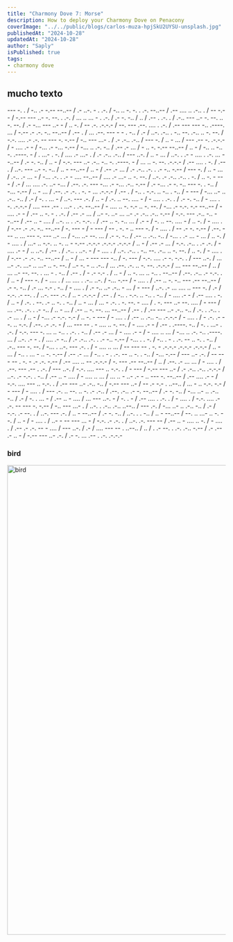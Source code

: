 ```yaml
---
title: "Charmony Dove 7: Morse"
description: How to deploy your Charmony Dove on Penacony
coverImage: "../../public/blogs/carlos-muza-hpjSkU2UYSU-unsplash.jpg"
publishedAt: "2024-10-28"
updatedAt: "2024-10-28"
author: "Saply"
isPublished: true
tags: 
- charmony dove
---
```


## mucho texto
 --- -. . / -.. .- -.-- --..-- / .- ..-. - . .-. / -.. .. -. -. . .-. --..-- / .-- .... .. .-.. . / -- -.-- / -.-- --- ..- -. --. . .-. / ... .. ... - . .-. / .- -. -.. / .. / .-- . .-. . / .-.. --- ..- -. --. .. -. --. / .- -... --- ..- - / .. -. / -- .-. .-.-.- / --. --- .--. .... . .-. / .-- --- --- -.. .----. ... / -.-- .- .-. -.. --..-- / .-- . / ... .--. --- - - . -.. / .- / ..-. .-.. . -.. --. .-.. .. -. --. / -.-. .... .- .-. -- --- -. -.-- / -.. --- ...- . / .- .-.. .-.. / --- -. / .. - ... / --- .-- -. .-.-.- / - .... .- - / -... .- -... -.-- / -... .. .-. -.. / .-- .- ... / - .. -. -.-- --..-- / .. - / -.. .. -.. -. .----. - / . ...- . -. / .... .- ...- . / .- .-.. .-.. / --- ..-. / .. - ... / ..-. . .- - .... . .-. ... --..-- / .- -. -.. / .. - / -.-. --- ..- .-.. -.. -. .----. - / ... .. -. --. .-.-.- / .-- .... . -. / .-- . / ..-. --- ..- -. -.. / .. - --..-- / .. - / .-- .- ... / .- .-.. .-. . .- -.. -.-- / --- -. / .. - ... / .-.. .- ... - / -... .-. . .- - .... --..-- / .... .- ...- .. -. --. / ..-. .- .-.. .-.. . -. / .. -. - --- / .- / ... .... .-. ..- -... / .--. .-. --- -... .- -... .-.. -.-- / .- -... .- -. -.. --- -. . -.. / -... -.-- / .. - ... / .--. .- .-. . -. - ... .-.-.- / .-- . / -.. . -.-. .. -.. . -.. / - --- / -... ..- .. .-.. -.. / .- / -. . ... - / ..-. --- .-. / .. - / .-. .. --. .... - / - .... . .-. . / .- -. -.. / - .... . -. .-.-.- / .... --- .-- . ...- . .-. --..-- / - .... .. -. -.- .. -. --. / -... .- -.-. -.- --..-- / - .... .- - / .-- .. -. - . .-. / .-- .- ... / ..- -. ..- ... ..- .- .-.. .-.. -.-- / -.-. --- .-.. -.. --..-- / .-- .. - .... / ..-. .. . .-. -.-. . / .-- .. -. -.. ... / .- - / -. .. --. .... - / .. -. / - .... . / -.-- .- .-. -.. --..-- / -. --- - / - --- / -- . -. - .. --- -. / - .... . / -- .- -. -.-- / .--. --- .. ... --- -. --- ..- ... / -... ..- --. ... / .- -. -.. / .-- .. .-.. -.. / -... . .- ... - ... / .. -. / - .... . / ...- .. -.-. .. -. .. - -.-- .-.-.- .-.-.- .-.-.- / .. - / .-- .- ... / -.-. .-.. . .- .-. / - .... .- - / .. ..-. / .-- . / .-.. . ..-. - / - .... . / ..-. .-.. . -.. --. .-.. .. -. --. / .. -. / - .... . / -.-- .- .-. -.. --..-- / .. - / ... - --- --- -.. / -. --- / -.-. .... .- -. -.-. . / --- ..-. / ... ..- .-. ...- .. ...- .. -. --. / ..- -. - .. .-.. / ... .--. .-. .. -. --. .-.-.- / ... --- --..-- / .. / ... ..- --. --. . ... - . -.. / .-- . / - .- -.- . / .. - / .. -. ... .. -.. . --..-- / .--. .-.. .- -.-. . / .. - / --- -. / - .... . / ... .... . .-.. ..-. / -... -.-- / - .... . / .-- .. -. -.. --- .-- --..-- / .- -. -.. / .- ... -.- . -.. / - .... . / .- -.. ..- .-.. - ... / - --- / ..-. .- ... .... .. --- -. / .- / -.-. .- --. . / ..-. --- .-. / .. - .-.-.- / .-- . / -.. . -.-. .. -.. . -.. / - .... .- - / .-- .... . -. / .. - / .-. . --. .- .. -. . -.. / .. - ... / ... - .-. . -. --. - .... / . -. --- ..- --. .... / - --- / ... .--. .-. . .- -.. / .. - ... / .-- .. -. --. ... --..-- / .-- . / .-- --- ..- .-.. -.. / .-. . .-.. . .- ... . / .. - / -... .- -.-. -.- / .. -. - --- / - .... . / .-- .. .-.. -.. .-.-.- / - .... . / - .-. .- --. .. -.-. / .--. .- .-. - / ... --- -- . - .... .. -. --. / - .... .- - / .-- . .----. -.. / -. . ...- . .-. / -.-. --- -. ... .. -.. . .-. . -.. / .-- .- ... / - .... .- - / - .... .. ... / -... .. .-. -.. .----. ... / ..-. .- - . / .... .- -.. / .- .-.. .-. . .- -.. -.-- / -... . . -. / -.. . - . .-. -- .. -. . -.. / .-.. --- -. --. / -... . ..-. --- .-. . / - .... .. ... / -- --- -- . -. - .-.-.- .-.-.- .-.-.- / .. - ... / -.. . ... - .. -. -.-- / .-- .- ... / -.. . - . .-. -- .. -. . -.. / -... -.-- / --- ..- .-. / -- --- -- . -. - .- .-. -.-- / .-- .... .. -- .-.-.- / -. --- .-- --..-- / .. / .--. .- ... ... / - .... . / .--. --- .-- . .-. / --- ..-. / -.-. .... --- .. -.-. . / - --- / -.-- --- ..- / .- .-.. .-.. .-.-.- / ..-. .- -.-. . -.. / .-- .. - .... / - .... .. ... / ... .. - ..- .- - .. --- -. --..-- / .-- .... .- - / -.-. .... --- .. -.-. . / .-- --- ..- .-.. -.. / -.-- --- ..- / -- .- -.- . ..--.. / ... - .. -.-. -.- / - --- / - .... . / --- .-. .. --. .. -. .- .-.. / .--. .-.. .- -. --..-- / .- -. -.. / -... ..- .. .-.. -.. / .- / -. . ... - / .-- .. - .... / ... --- ..-. - / -. . - / .-- .... . .-. . / - .... . / -.-. .... .- .-. -- --- -. -.-- / -.. --- ...- . / ..-. . .-.. .-.. ..--.. / --- .-. / -... ..- .. .-.. -.. / .- / -.-. .- --. . / ..-. --- .-. / .. - --..-- / .- -. -.. / ..-. . . -.. / .. - --..-- / --. .. ...- .. -. --. / .. - / - .... . / ..- - -- --- ... - / -.-. .- .-. . / ..-. .-. --- -- / .-- .. - .... .. -. / - .... . / .-- .- .-. -- - .... / --- ..-. / .- / .... --- -- . ..--.. / .. / . .- --. . .-. .-.. -.-- / .- .-- .- .. - / -.-- --- ..- .-. / .- -. ... .-- . .-. .-.-.-

### bird
<Image
  src="/blog-images/charmony-doves/charmony-dove.jpg"
  width="1920"
  height="1080"
  alt="bird"
  sizes="100vw"
/>